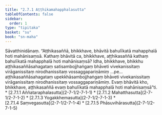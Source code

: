 ```yaml
---
title: "2.7.1 Aṭṭhikamahapphalasutta"
tableOfContents: false
sidebar:
  order: 1
type: "tipitaka"
basket: "su"
book: "sn-maha"
---
```



<DynamicBreadcrumb />

<Division number="238" book="sn-maha" bookNo="14" page="113">

<Paragraph number="665" book="sn-maha">
Sāvatthinidānaṃ. “Aṭṭhikasaññā, bhikkhave, bhāvitā bahulīkatā mahapphalā hoti mahānisaṃsā. Kathaṃ bhāvitā ca, bhikkhave, aṭṭhikasaññā kathaṃ bahulīkatā mahapphalā hoti mahānisaṃsā? Idha, bhikkhave, bhikkhu aṭṭhikasaññāsahagataṃ satisambojjhaṅgaṃ bhāveti vivekanissitaṃ virāganissitaṃ nirodhanissitaṃ vossaggapariṇāmiṃ …pe…  aṭṭhikasaññāsahagataṃ upekkhāsambojjhaṅgaṃ bhāveti vivekanissitaṃ virāganissitaṃ nirodhanissitaṃ vossaggapariṇāmiṃ. Evaṃ bhāvitā kho, bhikkhave, aṭṭhikasaññā evaṃ bahulīkatā mahapphalā hoti mahānisaṃsā”ti.

</Paragraph>
</Division>

<TableOfContents book="sn-maha" section="2.7.1">
* [2.7.1.1 Aññataraphalasutta](2-7-1/2-7-1-1)
* [2.7.1.2 Mahatthasutta](2-7-1/2-7-1-2)
* [2.7.1.3 Yogakkhemasutta](2-7-1/2-7-1-3)
* [2.7.1.4 Saṃvegasutta](2-7-1/2-7-1-4)
* [2.7.1.5 Phāsuvihārasutta](2-7-1/2-7-1-5)
</TableOfContents>